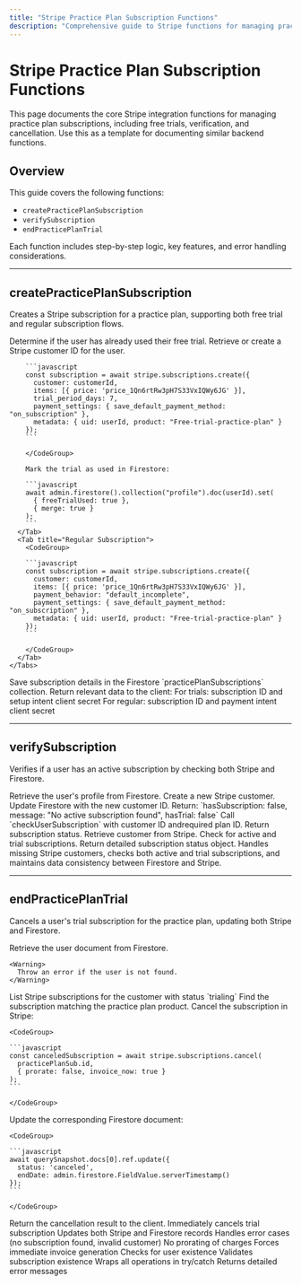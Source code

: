 ```yaml
---
title: "Stripe Practice Plan Subscription Functions"
description: "Comprehensive guide to Stripe functions for managing practice plan subscriptions, including creation, verification, and cancellation."
---
```


# Stripe Practice Plan Subscription Functions

<Info>
  This page documents the core Stripe integration functions for managing
  practice plan subscriptions, including free trials, verification, and
  cancellation. Use this as a template for documenting similar backend
  functions.
</Info>

## Overview

This guide covers the following functions:

- `createPracticePlanSubscription`
- `verifySubscription`
- `endPracticePlanTrial`

Each function includes step-by-step logic, key features, and error handling considerations.

---

## createPracticePlanSubscription

Creates a Stripe subscription for a practice plan, supporting both free trial and regular subscription flows.

<Steps>
  <Step title="Check Free Trial Status">
    Determine if the user has already used their free trial.
  </Step>
  <Step title="Get or Create Stripe Customer">
    Retrieve or create a Stripe customer ID for the user.
  </Step>
  <Step title="Create Subscription">
    <Tabs>
      <Tab title="Free Trial">
        <CodeGroup>

        ```javascript
        const subscription = await stripe.subscriptions.create({
          customer: customerId,
          items: [{ price: 'price_1Qn6rtRw3pH7S33VxIQWy6JG' }],
          trial_period_days: 7,
          payment_settings: { save_default_payment_method: "on_subscription" },
          metadata: { uid: userId, product: "Free-trial-practice-plan" }
        });
        ```

        </CodeGroup>

        Mark the trial as used in Firestore:

        ```javascript
        await admin.firestore().collection("profile").doc(userId).set(
          { freeTrialUsed: true },
          { merge: true }
        );
        ```
      </Tab>
      <Tab title="Regular Subscription">
        <CodeGroup>

        ```javascript
        const subscription = await stripe.subscriptions.create({
          customer: customerId,
          items: [{ price: 'price_1Qn6rtRw3pH7S33VxIQWy6JG' }],
          payment_behavior: "default_incomplete",
          payment_settings: { save_default_payment_method: "on_subscription" },
          metadata: { uid: userId, product: "Free-trial-practice-plan" }
        });
        ```

        </CodeGroup>
      </Tab>
    </Tabs>
  </Step>
  <Step title="Record Subscription">
    Save subscription details in the Firestore `practicePlanSubscriptions` collection.
  </Step>
  <Step title="Return Data">
    Return relevant data to the client:
    For trials: subscription ID and setup intent client secret
    For regular: subscription ID and payment intent client secret
  </Step>
</Steps>

---

## verifySubscription

Verifies if a user has an active subscription by checking both Stripe and Firestore.

<Steps>
  <Step title="User Profile Check">
    Retrieve the user's profile from Firestore.
  </Step>
  <Step title="Stripe Customer Handling">
    <AccordionGroup>
      <Accordion title="No Stripe Customer ID">
        Create a new Stripe customer.
        Update Firestore with the new customer ID.
        Return: `hasSubscription: false, message: "No active subscription found", hasTrial: false`
      </Accordion>
      <Accordion title="Existing Stripe Customer ID">
        Call `checkUserSubscription`
        with customer ID andrequired plan ID.
        Return subscription status.
      </Accordion>
    </AccordionGroup>
  </Step>
  <Step title="checkUserSubscription Helper">
    Retrieve customer from Stripe.
    Check for active and trial subscriptions.
    Return detailed subscription status object.
  </Step>
</Steps>

<Tip>
  Handles missing Stripe customers, checks both active and trial subscriptions,
  and maintains data consistency between Firestore and Stripe.
</Tip>

---

## endPracticePlanTrial

Cancels a user's trial subscription for the practice plan, updating both Stripe and Firestore.

<Steps>
  <Step title="Initial Checks">
    Retrieve the user document from Firestore.

    <Warning>
      Throw an error if the user is not found.
    </Warning>
  </Step>
  <Step title="Subscription Lookup">
    List Stripe subscriptions for the customer with status `trialing` Find the subscription matching the practice plan product.
  </Step>
  <Step title="Cancel Subscription">
    Cancel the subscription in Stripe:

    <CodeGroup>

    ```javascript
    const canceledSubscription = await stripe.subscriptions.cancel(
      practicePlanSub.id,
      { prorate: false, invoice_now: true }
    );
    ```

    </CodeGroup>
  </Step>
  <Step title="Update Firestore">
    Update the corresponding Firestore document:

    <CodeGroup>

    ```javascript
    await querySnapshot.docs[0].ref.update({
      status: 'canceled',
      endDate: admin.firestore.FieldValue.serverTimestamp()
    });
    ```

    </CodeGroup>
  </Step>
  <Step title="Return Result">
    Return the cancellation result to the client.
  </Step>
</Steps>

<AccordionGroup>
  <Accordion title="Key Features">
    Immediately cancels trial subscription
    Updates both Stripe and Firestore records
    Handles error cases (no subscription found, invalid customer)
    No prorating of charges
    Forces immediate invoice generation
  </Accordion>
  <Accordion title="Error Handling">
    Checks for user existence
    Validates subscription existence
    Wraps all operations in try/catch
    Returns detailed error messages
  </Accordion>
</AccordionGroup>